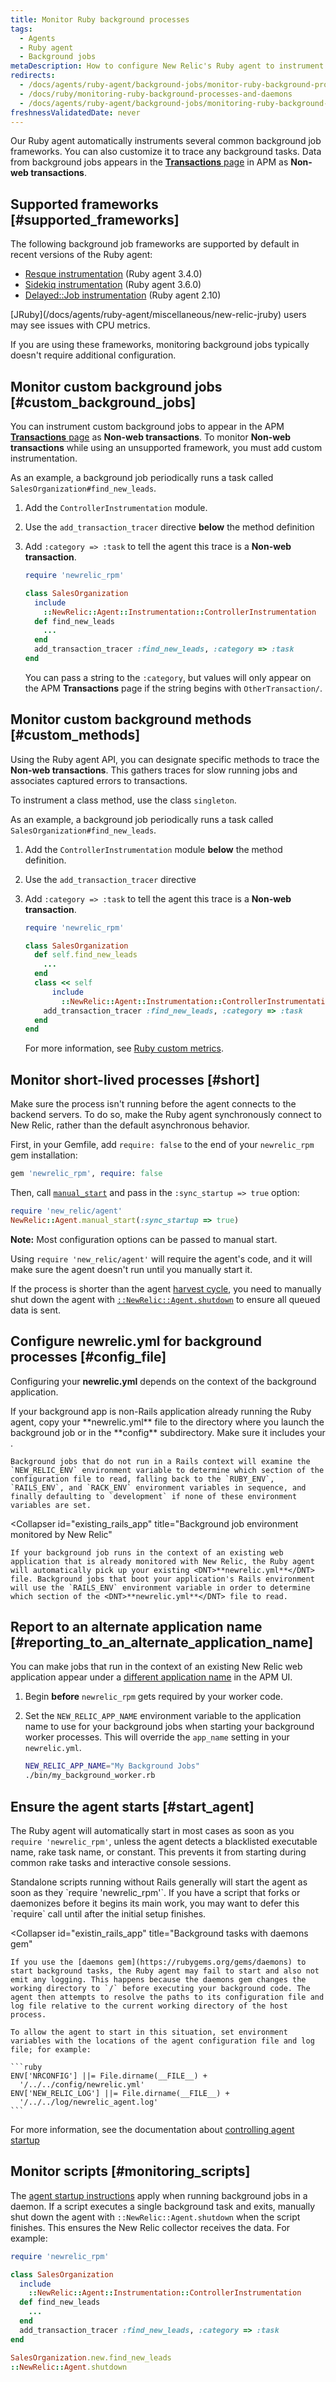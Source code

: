 ```yaml
---
title: Monitor Ruby background processes
tags:
  - Agents
  - Ruby agent
  - Background jobs
metaDescription: How to configure New Relic's Ruby agent to instrument background jobs.
redirects:
  - /docs/agents/ruby-agent/background-jobs/monitor-ruby-background-processes
  - /docs/ruby/monitoring-ruby-background-processes-and-daemons
  - /docs/agents/ruby-agent/background-jobs/monitoring-ruby-background-processes-daemons
freshnessValidatedDate: never
---
```


Our Ruby agent automatically instruments several common background job frameworks. You can also customize it to trace any background tasks. Data from background jobs appears in the [<DNT>**Transactions**</DNT> page](/docs/apm/applications-menu/monitoring/transactions-page) in APM as <DNT>**Non-web transactions**</DNT>.

## Supported frameworks [#supported_frameworks]

The following background job frameworks are supported by default in recent versions of the Ruby agent:

* [Resque instrumentation](/docs/agents/ruby-agent/background-jobs/resque-instrumentation) (Ruby agent 3.4.0)
* [Sidekiq instrumentation](/docs/agents/ruby-agent/background-jobs/sidekiq-instrumentation) (Ruby agent 3.6.0)
* [Delayed::Job instrumentation](/docs/agents/ruby-agent/background-jobs/delayedjob) (Ruby agent 2.10)

<Callout variant="important">
  [JRuby](/docs/agents/ruby-agent/miscellaneous/new-relic-jruby) users may see issues with CPU metrics.
</Callout>

If you are using these frameworks, monitoring background jobs typically doesn't require additional configuration.

## Monitor custom background jobs [#custom_background_jobs]

You can instrument custom background jobs to appear in the APM [<DNT>**Transactions**</DNT> page](/docs/apm/applications-menu/monitoring/transactions-page) as <DNT>**Non-web transactions**</DNT>. To monitor <DNT>**Non-web transactions**</DNT> while using an unsupported framework, you must add custom instrumentation.

As an example, a background job periodically runs a task called `SalesOrganization#find_new_leads`.

1. Add the `ControllerInstrumentation` module.
2. Use the `add_transaction_tracer` directive <DNT>**below**</DNT> the method definition
3. Add `:category => :task` to tell the agent this trace is a <DNT>**Non-web transaction**</DNT>.

    ```ruby
    require 'newrelic_rpm'

    class SalesOrganization
      include
        ::NewRelic::Agent::Instrumentation::ControllerInstrumentation
      def find_new_leads
        ...
      end
      add_transaction_tracer :find_new_leads, :category => :task
    end
    ```

   You can pass a string to the `:category`, but values will only appear on the APM <DNT>**Transactions**</DNT> page if the string begins with `OtherTransaction/`.

## Monitor custom background methods [#custom_methods]

Using the Ruby agent API, you can designate specific methods to trace the <DNT>**Non-web transactions**</DNT>. This gathers traces for slow running jobs and associates captured errors to transactions.

To instrument a class method, use the class `singleton`.

As an example, a background job periodically runs a task called `SalesOrganization#find_new_leads`.

1. Add the `ControllerInstrumentation` module <DNT>**below**</DNT> the method definition.
2. Use the `add_transaction_tracer` directive
3. Add `:category => :task` to tell the agent this trace is a <DNT>**Non-web transaction**</DNT>.

   ```ruby
   require 'newrelic_rpm'

   class SalesOrganization
     def self.find_new_leads
       ...
     end
     class << self
         include
           ::NewRelic::Agent::Instrumentation::ControllerInstrumentation
       add_transaction_tracer :find_new_leads, :category => :task
     end
   end
   ```

   For more information, see [Ruby custom metrics](/docs/agents/ruby-agent/features/ruby-custom-metrics).

## Monitor short-lived processes [#short]

Make sure the process isn't running before the agent connects to the backend servers. To do so, make the Ruby agent synchronously connect to New Relic, rather than the default asynchronous behavior.

First, in your Gemfile, add `require: false` to the end of your `newrelic_rpm` gem installation: 

```ruby
gem 'newrelic_rpm', require: false
```

Then, call [`manual_start`](https://www.rubydoc.info/github/newrelic/newrelic-ruby-agent/NewRelic%2FAgent%3Amanual_start) and pass in the `:sync_startup => true` option:

```ruby
require 'new_relic/agent'
NewRelic::Agent.manual_start(:sync_startup => true)
```

<DNT>**Note:**</DNT> Most configuration options can be passed to manual start.

Using `require 'new_relic/agent'` will require the agent's code, and it will make sure the agent doesn't run until you manually start it.

If the process is shorter than the agent [harvest cycle](/docs/using-new-relic/welcome-new-relic/get-started/glossary#harvest-cycle), you need to manually shut down the agent with [`::NewRelic::Agent.shutdown`](https://www.rubydoc.info/github/newrelic/newrelic-ruby-agent/NewRelic/Agent:shutdown) to ensure all queued data is sent.

## Configure newrelic.yml for background processes [#config_file]

Configuring your <DNT>**newrelic.yml**</DNT> depends on the context of the background application.

<CollapserGroup>
  <Collapser
    id="non_rails"
    title="Non-Rails background application"
  >
    If your background app is non-Rails application already running the Ruby agent, copy your <DNT>**newrelic.yml**</DNT> file to the directory where you launch the background job or in the <DNT>**config**</DNT> subdirectory. Make sure it includes your <InlinePopover type="licenseKey" />.

    Background jobs that do not run in a Rails context will examine the `NEW_RELIC_ENV` environment variable to determine which section of the configuration file to read, falling back to the `RUBY_ENV`, `RAILS_ENV`, and `RACK_ENV` environment variables in sequence, and finally defaulting to `development` if none of these environment variables are set.
  </Collapser>

  <Collapser
    id="existing_rails_app"
    title="Background job environment monitored by New Relic"
  >
    If your background job runs in the context of an existing web application that is already monitored with New Relic, the Ruby agent will automatically pick up your existing <DNT>**newrelic.yml**</DNT> file. Background jobs that boot your application's Rails environment will use the `RAILS_ENV` environment variable in order to determine which section of the <DNT>**newrelic.yml**</DNT> file to read.
  </Collapser>
</CollapserGroup>

## Report to an alternate application name [#reporting_to_an_alternate_application_name]

You can make jobs that run in the context of an existing New Relic web application appear under a [different application name](/docs/apm/new-relic-apm/installation-configuration/naming-your-application) in the APM UI.

1. Begin <DNT>**before**</DNT> `newrelic_rpm` gets required by your worker code.
2. Set the `NEW_RELIC_APP_NAME` environment variable to the application name to use for your background jobs when starting your background worker processes. This will override the `app_name` setting in your `newrelic.yml`.

   ```bash
   NEW_RELIC_APP_NAME="My Background Jobs"
   ./bin/my_background_worker.rb
   ```

## Ensure the agent starts [#start_agent]

The Ruby agent will automatically start in most cases as soon as you `require 'newrelic_rpm'`, unless the agent detects a blacklisted executable name, rake task name, or constant. This prevents it from starting during common rake tasks and interactive console sessions.

<CollapserGroup>
  <Collapser
    id="non_rails_standalone"
    title="Non-Rails standalone script"
  >
    Standalone scripts running without Rails generally will start the agent as soon as they `require 'newrelic_rpm'`. If you have a script that forks or daemonizes before it begins its main work, you may want to defer this `require` call until after the initial setup finishes.
  </Collapser>

  <Collapser
    id="existin_rails_app"
    title="Background tasks with daemons gem"
  >
    If you use the [daemons gem](https://rubygems.org/gems/daemons) to start background tasks, the Ruby agent may fail to start and also not emit any logging. This happens because the daemons gem changes the working directory to `/` before executing your background code. The agent then attempts to resolve the paths to its configuration file and log file relative to the current working directory of the host process.

    To allow the agent to start in this situation, set environment variables with the locations of the agent configuration file and log file; for example:

    ```ruby
    ENV['NRCONFIG'] ||= File.dirname(__FILE__) +
      '/../../config/newrelic.yml'
    ENV['NEW_RELIC_LOG'] ||= File.dirname(__FILE__) +
      '/../../log/newrelic_agent.log'
    ```
  </Collapser>
</CollapserGroup>

For more information, see the documentation about [controlling agent startup](/docs/agents/ruby-agent/troubleshooting/controlling-when-ruby-agent-starts)

## Monitor scripts [#monitoring_scripts]

The [agent startup instructions](#start_agent) apply when running background jobs in a daemon. If a script executes a single background task and exits, manually shut down the agent with `::NewRelic::Agent.shutdown` when the script finishes. This ensures the New Relic collector receives the data. For example:

```ruby
require 'newrelic_rpm'

class SalesOrganization
  include
    ::NewRelic::Agent::Instrumentation::ControllerInstrumentation
  def find_new_leads
    ...
  end
  add_transaction_tracer :find_new_leads, :category => :task
end

SalesOrganization.new.find_new_leads
::NewRelic::Agent.shutdown
```
